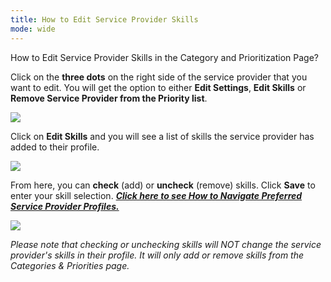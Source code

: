 ---
title: How to Edit Service Provider Skills
mode: wide
---


How to Edit Service Provider Skills in the Category and Prioritization Page?


Click on the **three dots** on the right side of the service provider that you want to edit. You will get the option to either **Edit Settings**, **Edit Skills** or **Remove Service Provider from the Priority list**.


<Frame>
  <img src="/images/rtaImage-854.jpg"/>
</Frame>

Click on **Edit Skills** and you will see a list of skills the service provider has added to their profile.

<Frame>
  <img src="/images/rtaImage-855.jpg"/>
</Frame>

From here, you can **check** (add) or **uncheck** (remove) skills. Click **Save** to enter your skill selection. [**_Click here to see How to Navigate Preferred Service Provider Profiles._**](/s/topic/0TO5e000000h9wqGAA/How-to-Navigate-Preferred-Service-Providers-Profiles)

<Frame>
  <img src="/images/rtaImage-856.jpg"/>
</Frame>

_Please note that checking or unchecking skills will NOT change the service provider's skills in their profile. It will only add or remove skills from the Categories & Priorities page._
